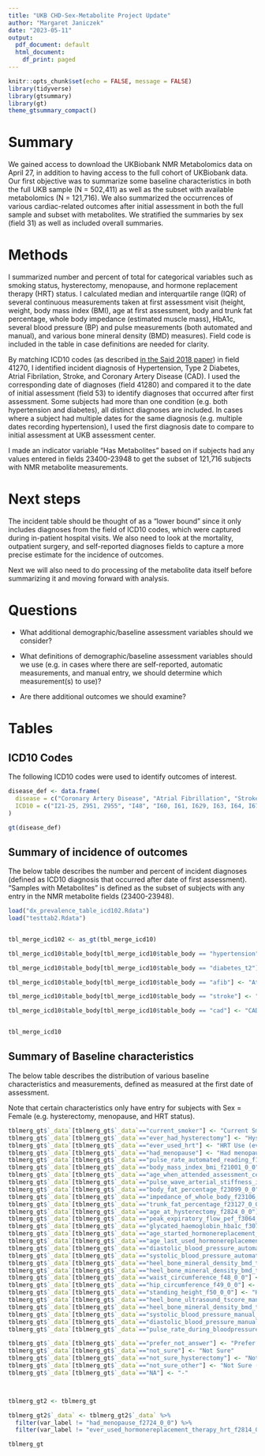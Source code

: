 ```yaml
---
title: "UKB CHD-Sex-Metabolite Project Update"
author: "Margaret Janiczek"
date: "2023-05-11"
output:
  pdf_document: default
  html_document:
    df_print: paged
---
```


```r
knitr::opts_chunk$set(echo = FALSE, message = FALSE)
library(tidyverse)
library(gtsummary)
library(gt)
theme_gtsummary_compact()
```

# Summary

We gained access to download the UKBiobank NMR Metabolomics data on April 27, in addition to having access to the full cohort of UKBiobank data. Our first objective was to summarize some baseline characteristics in both the full UKB sample (N = 502,411) as well as the subset with available metabolomics (N = 121,716). We also summarized the occurrences of various cardiac-related outcomes after initial assessment in both the full sample and subset with metabolites. We stratified the summaries by sex (field 31) as well as included overall summaries. 
 
# Methods

I summarized number and percent of total for categorical variables such as smoking status, hysterectomy, menopause, and hormone replacement therapy (HRT) status. I calculated median and interquartile range (IQR) of several continuous measurements taken at first assessment visit (height, weight, body mass index (BMI), age at first assessment, body and trunk fat percentage, whole body impedance (estimated muscle mass), HbA1c, several blood pressure (BP) and pulse measurements (both automated and manual), and various bone mineral density (BMD) measures). Field code is included in the table in case definitions are needed for clarity. 

By matching ICD10 codes (as described [in the Said 2018 paper](https://cdn.jamanetwork.com/ama/content_public/journal/cardiology/937443/hoi180027supp1_prod.pdf?Expires=1686745913&Signature=qPXWa5pEs4oB6fLhnDrnC4N5dW~lV6w4pnEClxaZHWSZ~EEj2-Am03JSiA8Z2G4v6nadjXA284JJ7I0Lr8eP4g12I4zKUpjHnPgnscRolj59cpkdqlyH4UJzQ5RD6elK3GKLisLGTIBY9y3BKrlwrQ85q2H1XIAXrGQNMOQKKfbrDTWtUGoLX89p-qQlEnjR2m6Ngkt5uekZ31YshJNPILdOuQnsRFn~Gc3dxfnrvemXuRp2fFMAOOVPnHDtCgvqg~oHWdIBJm8xxYZBZk9AK-Qjm~9Pbm3v639pBbnsmBWibI0DGFCDfLcdyu~QzzjY511PZN7bm8YGC6-JjDNgiA__&Key-Pair-Id=APKAIE5G5CRDK6RD3PGA)) in field 41270, I identified incident diagnosis of Hypertension, Type 2 Diabetes, Atrial Fibrilation, Stroke, and Coronary Artery Disease (CAD). I used the corresponding date of diagnoses (field 41280) and compared it to the date of initial assessment (field 53) to identify diagnoses that occurred after first assessment. Some subjects had more than one condition (e.g. both hypertension and diabetes), all distinct diagnoses are included. In cases where a subject had multiple dates for the same diagnosis (e.g. multiple dates recording hypertension), I used the first diagnosis date to compare to initial assessment at UKB assessment center.

I made an indicator variable "Has Metabolites" based on if subjects had any values entered in fields 23400-23948 to get the subset of 121,716 subjects with NMR metabolite measurements.  

# Next steps

The incident table should be thought of as a "lower bound" since it only includes diagnoses from the field of ICD10 codes, which were captured during in-patient hospital visits. We also need to look at the mortality, outpatient surgery, and self-reported diagnoses fields to capture a more precise estimate for the incidence of outcomes.

Next we will also need to do processing of the metabolite data itself before summarizing it and moving forward with analysis. 

# Questions

- What additional demographic/baseline assessment variables should we consider?

- What definitions of demographic/baseline assessment variables should we use (e.g. in cases where there are self-reported, automatic measurements, and manual entry, we should determine which measurement(s) to use)? 

- Are there additional outcomes we should examine? 

# Tables

## ICD10 Codes

The following ICD10 codes were used to identify outcomes of interest. 

```r
disease_def <- data.frame(
  disease = c("Coronary Artery Disease", "Atrial Fibrillation", "Stroke", "Hypertension", "Diabetes Mellitus Type 2"),
  ICD10 = c("I21-25, Z951, Z955", "I48", "I60, I61, I629, I63, I64, I678, I690, I693, G951, H341, H342, S066", "I10-I13, I15, O10", "E10-E14")
)

gt(disease_def)
```

## Summary of incidence of outcomes

The below table describes the number and percent of incident diagnoses (defined as ICD10 diagnosis that occurred after date of first assessment). "Samples with Metabolites" is defined as the subset of subjects with any entry in the NMR metabolite fields (23400-23948). 

```r
load("dx_prevalence_table_icd102.Rdata")
load("testtab2.Rdata")


tbl_merge_icd102 <- as_gt(tbl_merge_icd10)

tbl_merge_icd10$table_body[tbl_merge_icd10$table_body == "hypertension"] <- "Hypertension"

tbl_merge_icd10$table_body[tbl_merge_icd10$table_body == "diabetes_t2"] <- "Type 2 Diabetes"

tbl_merge_icd10$table_body[tbl_merge_icd10$table_body == "afib"] <- "Atrial Fibrillation"

tbl_merge_icd10$table_body[tbl_merge_icd10$table_body == "stroke"] <- "Stroke"

tbl_merge_icd10$table_body[tbl_merge_icd10$table_body == "cad"] <- "CAD"


tbl_merge_icd10
```

## Summary of Baseline characteristics

The below table describes the distribution of various baseline characteristics and measurements, defined as measured at the first date of assessment. 

Note that certain characteristics only have entry for subjects with Sex = Female (e.g. hysterectomy, menopause, and HRT status). 

```r
tblmerg_gt$`_data`[tblmerg_gt$`_data`=="current_smoker"] <- "Current Smoker"
tblmerg_gt$`_data`[tblmerg_gt$`_data`=="ever_had_hysterectomy"] <- "Hysterectomy (ever)"
tblmerg_gt$`_data`[tblmerg_gt$`_data`=="ever_used_hrt"] <- "HRT Use (ever)"
tblmerg_gt$`_data`[tblmerg_gt$`_data`=="had_menopause"] <- "Had menopause"
tblmerg_gt$`_data`[tblmerg_gt$`_data`=="pulse_rate_automated_reading_f102_0_0"] <- "Pulse (automated) (102)"
tblmerg_gt$`_data`[tblmerg_gt$`_data`=="body_mass_index_bmi_f21001_0_0"] <- "BMI (21001)"
tblmerg_gt$`_data`[tblmerg_gt$`_data`=="age_when_attended_assessment_centre_f21003_0_0"] <- "Baseline age (21003)"
tblmerg_gt$`_data`[tblmerg_gt$`_data`=="pulse_wave_arterial_stiffness_index_f21021_0_0"] <- "Pulse wave arterial stiffness (21021)"
tblmerg_gt$`_data`[tblmerg_gt$`_data`=="body_fat_percentage_f23099_0_0"] <- "Bodyfat % (23099)"
tblmerg_gt$`_data`[tblmerg_gt$`_data`=="impedance_of_whole_body_f23106_0_0"] <- "Whole body impedance (23106)"
tblmerg_gt$`_data`[tblmerg_gt$`_data`=="trunk_fat_percentage_f23127_0_0"] <- "Trunk fat % (23127)"
tblmerg_gt$`_data`[tblmerg_gt$`_data`=="age_at_hysterectomy_f2824_0_0"] <- "Age at Hysterectomy (2824)"
tblmerg_gt$`_data`[tblmerg_gt$`_data`=="peak_expiratory_flow_pef_f3064_0_0"] <- "PEF (3064)"
tblmerg_gt$`_data`[tblmerg_gt$`_data`=="glycated_haemoglobin_hba1c_f30750_0_0"] <- "HbA1c (30750)"
tblmerg_gt$`_data`[tblmerg_gt$`_data`=="age_started_hormonereplacement_therapy_hrt_f3536_0_0"] <- "Age started HRT (3536)"
tblmerg_gt$`_data`[tblmerg_gt$`_data`=="age_last_used_hormonereplacement_therapy_hrt_f3546_0_0"] <- "Age last used HRT (3546)"
tblmerg_gt$`_data`[tblmerg_gt$`_data`=="diastolic_blood_pressure_automated_reading_f4079_0_0"] <- "Diastolic BP (auto) (4079)"
tblmerg_gt$`_data`[tblmerg_gt$`_data`=="systolic_blood_pressure_automated_reading_f4080_0_0"] <- "Systolic BP (auto) (4080)"
tblmerg_gt$`_data`[tblmerg_gt$`_data`=="heel_bone_mineral_density_bmd_tscore_automated_right_f4125_0_0"] <- "Heel BMD (auto, Tscore) (4125)"
tblmerg_gt$`_data`[tblmerg_gt$`_data`=="heel_bone_mineral_density_bmd_tscore_manual_entry_left_f4138_0_0"] <- "Heel BMD (manual, Tscore) (4138)"
tblmerg_gt$`_data`[tblmerg_gt$`_data`=="waist_circumference_f48_0_0"] <- "Waist circumference (cm) (48)"
tblmerg_gt$`_data`[tblmerg_gt$`_data`=="hip_circumference_f49_0_0"] <- "Hip circumference (cm) (49)"
tblmerg_gt$`_data`[tblmerg_gt$`_data`=="standing_height_f50_0_0"] <- "Height (cm) (50)"
tblmerg_gt$`_data`[tblmerg_gt$`_data`=="heel_bone_ultrasound_tscore_manual_entry_f77_0_0"] <- "Heel bone ultrasound (manual, Tscore) (77)"
tblmerg_gt$`_data`[tblmerg_gt$`_data`=="heel_bone_mineral_density_bmd_tscore_automated_f78_0_0"] <- "Heel BMD (automated, Tscore) (78)"
tblmerg_gt$`_data`[tblmerg_gt$`_data`=="systolic_blood_pressure_manual_reading_f93_0_0"] <- "Systolic BP (manual) (93)"
tblmerg_gt$`_data`[tblmerg_gt$`_data`=="diastolic_blood_pressure_manual_reading_f94_0_0"] <- "Diastolic BP (manual) (94)"
tblmerg_gt$`_data`[tblmerg_gt$`_data`=="pulse_rate_during_bloodpressure_measurement_f95_0_0"] <- "Pulse during BP (manual) (95)"

tblmerg_gt$`_data`[tblmerg_gt$`_data`=="prefer_not_answer"] <- "Prefer not to answer"
tblmerg_gt$`_data`[tblmerg_gt$`_data`=="not_sure"] <- "Not Sure"
tblmerg_gt$`_data`[tblmerg_gt$`_data`=="not_sure_hysterectomy"] <- "Not Sure (Hysterectomy)"
tblmerg_gt$`_data`[tblmerg_gt$`_data`=="not_sure_other"] <- "Not Sure (Other)"
tblmerg_gt$`_data`[tblmerg_gt$`_data`=="NA"] <- "-"



tblmerg_gt2 <- tblmerg_gt

tblmerg_gt2$`_data` <- tblmerg_gt2$`_data` %>%
  filter(var_label != "had_menopause_f2724_0_0") %>%
  filter(var_label != "ever_used_hormonereplacement_therapy_hrt_f2814_0_0")

tblmerg_gt
```



